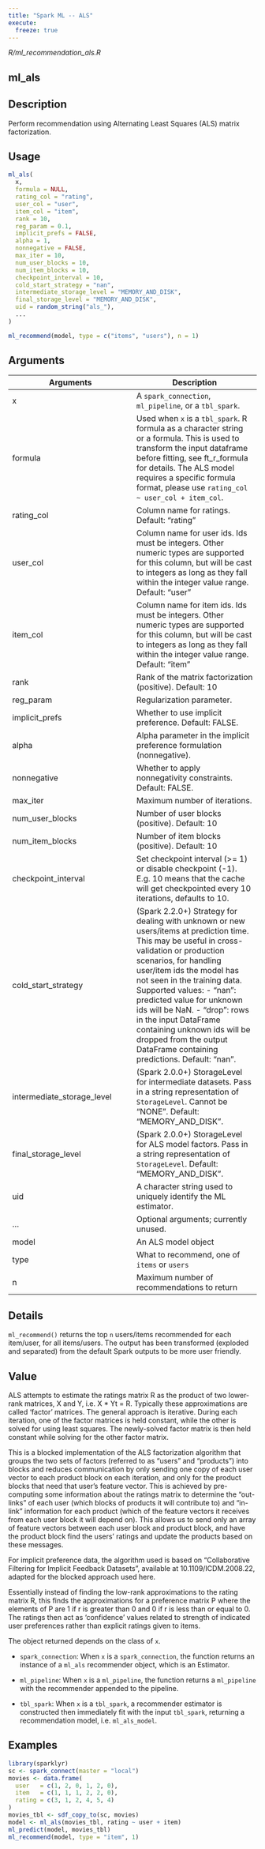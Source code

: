 ```yaml
---
title: "Spark ML -- ALS"
execute:
  freeze: true
---
```


*R/ml_recommendation_als.R*

## ml_als

## Description
Perform recommendation using Alternating Least Squares (ALS) matrix factorization. 


## Usage
```r
ml_als( 
  x, 
  formula = NULL, 
  rating_col = "rating", 
  user_col = "user", 
  item_col = "item", 
  rank = 10, 
  reg_param = 0.1, 
  implicit_prefs = FALSE, 
  alpha = 1, 
  nonnegative = FALSE, 
  max_iter = 10, 
  num_user_blocks = 10, 
  num_item_blocks = 10, 
  checkpoint_interval = 10, 
  cold_start_strategy = "nan", 
  intermediate_storage_level = "MEMORY_AND_DISK", 
  final_storage_level = "MEMORY_AND_DISK", 
  uid = random_string("als_"), 
  ... 
) 

ml_recommend(model, type = c("items", "users"), n = 1) 
```

## Arguments
|Arguments|Description|
|---|---|
| x | A `spark_connection`, `ml_pipeline`, or a `tbl_spark`. |
| formula | Used when `x` is a `tbl_spark`. R formula as a character string or a formula. This is used to transform the input dataframe before fitting, see ft_r_formula for details. The ALS model requires a specific formula format, please use `rating_col ~ user_col + item_col`. |
| rating_col | Column name for ratings. Default: "rating" |
| user_col | Column name for user ids. Ids must be integers. Other numeric types are supported for this column, but will be cast to integers as long as they fall within the integer value range. Default: "user" |
| item_col | Column name for item ids. Ids must be integers. Other numeric types are supported for this column, but will be cast to integers as long as they fall within the integer value range. Default: "item" |
| rank | Rank of the matrix factorization (positive). Default: 10 |
| reg_param | Regularization parameter. |
| implicit_prefs | Whether to use implicit preference. Default: FALSE. |
| alpha | Alpha parameter in the implicit preference formulation (nonnegative). |
| nonnegative | Whether to apply nonnegativity constraints. Default: FALSE. |
| max_iter | Maximum number of iterations. |
| num_user_blocks | Number of user blocks (positive). Default: 10 |
| num_item_blocks | Number of item blocks (positive). Default: 10 |
| checkpoint_interval | Set checkpoint interval (>= 1) or disable checkpoint (-1). E.g. 10 means that the cache will get checkpointed every 10 iterations, defaults to 10. |
| cold_start_strategy | (Spark 2.2.0+) Strategy for dealing with unknown or new users/items at prediction time. This may be useful in cross-validation or production scenarios, for handling user/item ids the model has not seen in the training data. Supported values: - "nan": predicted value for unknown ids will be NaN. - "drop": rows in the input DataFrame containing unknown ids will be dropped from the output DataFrame containing predictions. Default: "nan". |
| intermediate_storage_level | (Spark 2.0.0+) StorageLevel for intermediate datasets. Pass in a string representation of `StorageLevel`. Cannot be "NONE". Default: "MEMORY_AND_DISK". |
| final_storage_level | (Spark 2.0.0+) StorageLevel for ALS model factors. Pass in a string representation of `StorageLevel`. Default: "MEMORY_AND_DISK". |
| uid | A character string used to uniquely identify the ML estimator. |
| ... | Optional arguments; currently unused. |
| model | An ALS model object |
| type | What to recommend, one of `items` or `users` |
| n | Maximum number of recommendations to return |

## Details
`ml_recommend()` returns the top `n` users/items recommended for each item/user, for all items/users. The output has been transformed (exploded and separated) from the default Spark outputs to be more user friendly. 


## Value

ALS attempts to estimate the ratings matrix R as the product of two lower-rank matrices, X and Y, i.e. X * Yt = R. Typically these approximations are called 'factor' matrices. The general approach is iterative. During each iteration, one of the factor matrices is held constant, while the other is solved for using least squares. The newly-solved factor matrix is then held constant while solving for the other factor matrix. 

This is a blocked implementation of the ALS factorization algorithm that groups the two sets of factors (referred to as "users" and "products") into blocks and reduces communication by only sending one copy of each user vector to each product block on each iteration, and only for the product blocks that need that user's feature vector. This is achieved by pre-computing some information about the ratings matrix to determine the "out-links" of each user (which blocks of products it will contribute to) and "in-link" information for each product (which of the feature vectors it receives from each user block it will depend on). This allows us to send only an array of feature vectors between each user block and product block, and have the product block find the users' ratings and update the products based on these messages. 

For implicit preference data, the algorithm used is based on "Collaborative Filtering for Implicit Feedback Datasets", available at 10.1109/ICDM.2008.22, adapted for the blocked approach used here. 

Essentially instead of finding the low-rank approximations to the rating matrix R, this finds the approximations for a preference matrix P where the elements of P are 1 if r is greater than 0 and 0 if r is less than or equal to 0. The ratings then act as 'confidence' values related to strength of indicated user preferences rather than explicit ratings given to items. 

The object returned depends on the class of `x`. 

  

- `spark_connection`: When `x` is a `spark_connection`, the function returns an instance of a `ml_als` recommender object, which is an Estimator. 

  

- `ml_pipeline`: When `x` is a `ml_pipeline`, the function returns a `ml_pipeline` with   the recommender appended to the pipeline. 

  

- `tbl_spark`: When `x` is a `tbl_spark`, a recommender   estimator is constructed then immediately fit with the input   `tbl_spark`, returning a recommendation model, i.e. `ml_als_model`. 


## Examples
```r
library(sparklyr) 
sc <- spark_connect(master = "local") 
movies <- data.frame( 
  user   = c(1, 2, 0, 1, 2, 0), 
  item   = c(1, 1, 1, 2, 2, 0), 
  rating = c(3, 1, 2, 4, 5, 4) 
) 
movies_tbl <- sdf_copy_to(sc, movies) 
model <- ml_als(movies_tbl, rating ~ user + item) 
ml_predict(model, movies_tbl) 
ml_recommend(model, type = "item", 1) 
```


